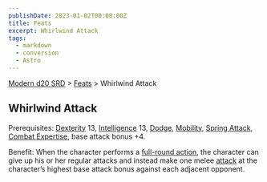 ```yaml
---
publishDate: 2023-01-02T00:00:00Z
title: Feats
excerpt: Whirlwind Attack
tags:
  - markdown
  - conversion
  - Astro
---
```


[Modern d20 SRD](/#modernD20) > [Feats](modern-d20-srd-feats-index) > Whirlwind Attack

## Whirlwind Attack

Prerequisites: [Dexterity](modern-d20-srd-basics-ability-scores) 13, [Intelligence](modern-d20-srd-basics-ability-scores) 13, [Dodge](modern-d20-srd-feats-dodge), [Mobility](modern-d20-srd-feats-mobility), [Spring Attack](modern-d20-srd-feats-spring-attack), [Combat Expertise](modern-d20-srd-feats-combat-expertise), base attack bonus +4.

Benefit: When the character performs a [full-round action](modern-d20-srd-combat-full-round-actions), the character can give up his or her regular attacks and instead make one melee [attack](modern-d20-srd-combat-attack-actions) at the character’s highest base attack bonus against each adjacent opponent.
